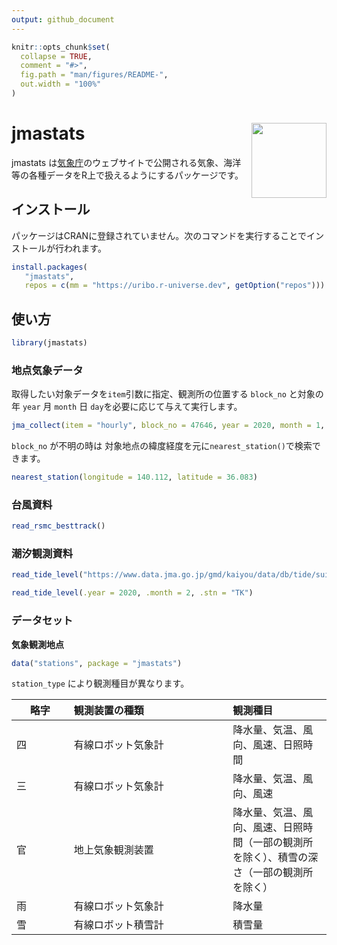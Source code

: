 ```yaml
---
output: github_document
---
```


<!-- README.md is generated from README.Rmd. Please edit that file -->

```r
knitr::opts_chunk$set(
  collapse = TRUE,
  comment = "#>",
  fig.path = "man/figures/README-",
  out.width = "100%"
)
```

# jmastats <img src="man/figures/logo.png" align="right" width="120px" />

<!-- badges: start -->
<!-- badges: end -->

jmastats は[気象庁](https://www.jma.go.jp/jma/index.html)のウェブサイトで公開される気象、海洋等の各種データをR上で扱えるようにするパッケージです。

## インストール

パッケージはCRANに登録されていません。次のコマンドを実行することでインストールが行われます。

``` r
install.packages(
   "jmastats", 
   repos = c(mm = "https://uribo.r-universe.dev", getOption("repos")))
```

## 使い方

```r
library(jmastats)
```

### 地点気象データ

取得したい対象データを`item`引数に指定、観測所の位置する `block_no` と対象の年 `year` 月 `month` 日 `day`を必要に応じて与えて実行します。

```r
jma_collect(item = "hourly", block_no = 47646, year = 2020, month = 1, day = 1)
```

`block_no` が不明の時は 対象地点の緯度経度を元に`nearest_station()`で検索できます。

```r
nearest_station(longitude = 140.112, latitude = 36.083)
```

### 台風資料

```r
read_rsmc_besttrack()
```


### 潮汐観測資料

```r
read_tide_level("https://www.data.jma.go.jp/gmd/kaiyou/data/db/tide/suisan/txt/2020/TK.txt")

read_tide_level(.year = 2020, .month = 2, .stn = "TK")
```


### データセット

**気象観測地点**

```r
data("stations", package = "jmastats")
```

`station_type` により観測種目が異なります。

| 略字 | 観測装置の種類 | 観測種目 |
|------|:---------------|:---------|
| 四   | 有線ロボット気象計 | 降水量、気温、風向、風速、日照時間 |
| 三   | 有線ロボット気象計 | 降水量、気温、風向、風速 |
| 官   | 地上気象観測装置 | 降水量、気温、風向、風速、日照時間（一部の観測所を除く）、積雪の深さ（一部の観測所を除く） |
| 雨   | 有線ロボット気象計 | 降水量 |
| 雪   | 有線ロボット積雪計 | 積雪量 |

